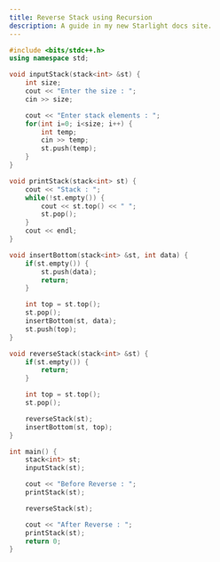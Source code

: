 ```yaml
---
title: Reverse Stack using Recursion
description: A guide in my new Starlight docs site.
---
```


```c++
#include <bits/stdc++.h>
using namespace std;

void inputStack(stack<int> &st) {
    int size;
    cout << "Enter the size : ";
    cin >> size;

    cout << "Enter stack elements : ";
    for(int i=0; i<size; i++) {
        int temp;
        cin >> temp;
        st.push(temp);
    }
}

void printStack(stack<int> st) {
    cout << "Stack : ";
    while(!st.empty()) {
        cout << st.top() << " ";
        st.pop();
    }
    cout << endl;
}

void insertBottom(stack<int> &st, int data) {
    if(st.empty()) {
        st.push(data);
        return;
    }

    int top = st.top();
    st.pop();
    insertBottom(st, data);
    st.push(top);
}

void reverseStack(stack<int> &st) {
    if(st.empty()) {
        return;
    }

    int top = st.top();
    st.pop();

    reverseStack(st);
    insertBottom(st, top);
}

int main() {
    stack<int> st;
    inputStack(st);

    cout << "Before Reverse : ";
    printStack(st);

    reverseStack(st);

    cout << "After Reverse : ";
    printStack(st);
    return 0;
}
```